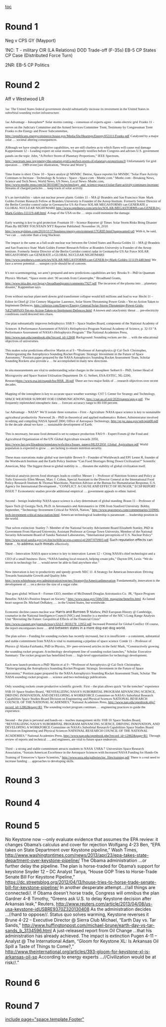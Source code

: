 [[toc]]
=Round 1= 
Neg v CPS GY (Mayport)

1NC:
T - military
CIR (LA Relations)
DOD Trade-off (F-35s)
EB-5 CP
States CP
Case (Distributed Force Turn)

2NR:
EB-5 CP
Politics
=Round 2= 
Aff v Westwood LR

<span style="font-family: 'Times New Roman',serif; font-size: 8pt;">1ac</span>
<span style="color: #222222; font-family: 'Times New Roman',serif; font-size: 8pt;">The United States federal government should substantially increase its investment in the United States in suborbital sounding rocket infrastructure.</span>

<span style="font-family: 'Times New Roman',serif; font-size: 8pt;">1ac Advantage – Ionosphere*</span>
<span style="font-family: 'Times New Roman',serif; font-size: 8pt;">Solar storms coming – consensus of experts agree – tanks electric grid</span>
<span style="font-family: 'Times New Roman',serif; font-size: 8pt;">Franks 11 - serves on the Judiciary Committee and the Armed Services Committee</span>
<span style="font-family: 'Times New Roman',serif; font-size: 8pt;">Trent, Testimony by Congressman Trent Franks to the Energy and Power Subcommittee, http://republicans.energycommerce.house.gov/Media/file/Hearings/Energy/053111/Franks.pdf</span>
<span style="font-family: 'Times New Roman',serif; font-size: 8pt;">Catalyzed by a major solar … societal altering consequences.</span>

<span style="font-family: 'Times New Roman',serif; font-size: 8pt;">Although we have simple predictive capabilities, we are still clueless as to which flares will cause real damage</span>
<span style="font-family: 'Times New Roman',serif; font-size: 8pt;">Kappenmann 12 – Leading expert on solar storms, frequently testifies before Congress and advises U.S. government panels on the topic</span>
<span style="font-family: 'Times New Roman',serif; font-size: 8pt;">John, “A Perfect Storm of Planetary Proportions,” IEEE Spectrum, http://spectrum.ieee.org/energy/the-smarter-grid/a-perfect-storm-of-planetary-proportions/0</span>
<span style="font-family: 'Times New Roman',serif; font-size: 8pt;">Unfortunately for grid operators … 1989 event [see illustration, "Worse and Worst"].</span>

<span style="font-family: 'Times New Roman',serif; font-size: 8pt;">Time frame is short</span>
<span style="font-family: 'Times New Roman',serif; font-size: 8pt;">Chow 10 – Space analyst @ MSNBC</span>
<span style="font-family: 'Times New Roman',serif; font-size: 8pt;">Denise, Space reporter for MSNBC "Solar Flare Activity Continues to Increase - Technology & Science - Space - Space.com - Msnbc.com." Msnbc.com - Breaking News, Science and Tech News, World News, US News, Local News- Msnbc.com, http://www.msnbc.msn.com/id/38310467/ns/technology_and_science-space/t/solar-flare-activity-continues-increase/</span>
<span style="font-family: 'Times New Roman',serif; font-size: 8pt;">Streams of charged particles … keep track of solar activity.</span>

<span style="font-family: 'Times New Roman',serif; font-size: 8pt;">It’s an inevitability – takes out nuclear power plants</span>
<span style="font-family: 'Times New Roman',serif; font-size: 8pt;">Goldes 11 – MA @ Brandeis and San Francisco State</span>
<span style="font-family: 'Times New Roman',serif; font-size: 8pt;">Mark Goldes Former Research Fellow at Brandeis University is Founder of the Aesop Institute. Formerly Senior Director of the Berlin Corridor control radar in Germanyfor US Air Force SOLAR MEGASTORMS can GENERATE a GLOBAL NUCLEAR NIGHTMARE </span><span style="color: windowtext; font-family: 'Times New Roman',serif; font-size: 8pt; text-decoration: none;">[[http://www.opednews.com/articles/SOLAR-MEGASTORMS-can-GENER-by-Mark-Goldes-111119-448.html]]</span>
<span style="font-family: 'Times New Roman',serif; font-size: 8pt;">A map of the USA on the … steps could minimize the damage.</span>

<span style="font-family: 'Times New Roman',serif; font-size: 8pt;">Early warning is key to grid protection</span>
<span style="font-family: 'Times New Roman',serif; font-size: 8pt;">Fountain 10 – Science Reporter @ Times</span>
<span style="font-family: 'Times New Roman',serif; font-size: 8pt;">Solar Storm Risks Bring Disaster Plans By HENRY FOUNTAIN NYT Reporter Published: November 16, 2010 </span><span style="color: windowtext; font-family: 'Times New Roman',serif; font-size: 8pt; text-decoration: none;">[[http://www.nytimes.com/2010/11/17/business/energy-environment/17GRID.html?pagewanted=all]]</span>
<span style="font-family: 'Times New Roman',serif; font-size: 8pt;">With it, he said, “we can … outcome than a long blackout.</span>


<span style="font-family: 'Times New Roman',serif; font-size: 8pt;">The impact is the same as a full-scale nuclear war between the United States and Russia </span>
<span style="font-family: 'Times New Roman',serif; font-size: 8pt;">Goldes 11 – MA @ Brandeis and San Francisco State</span>
<span style="font-family: 'Times New Roman',serif; font-size: 8pt;">Mark Goldes Former Research Fellow at Brandeis University is Founder of the Aesop Institute. Formerly Senior Director of the Berlin Corridor control radar in Germanyfor US Air Force SOLAR MEGASTORMS can GENERATE a GLOBAL NUCLEAR NIGHTMARE </span><span style="color: windowtext; font-family: 'Times New Roman',serif; font-size: 8pt; text-decoration: none;">[[http://www.opednews.com/articles/SOLAR-MEGASTORMS-can-GENER-by-Mark-Goldes-111119-448.html]]</span>
<span style="font-family: 'Times New Roman',serif; font-size: 8pt;">We face a severe potential … sunspot cycle should be of concern.</span>


<span style="font-family: 'Times New Roman',serif; font-size: 8pt;">It’s not scaremongering, we aren’t prepared and new predictions capabilities are key</span>
<span style="font-family: 'Times New Roman',serif; font-size: 8pt;">Brooks 9 – PhD in Quantum Physics</span>
<span style="font-family: 'Times New Roman',serif; font-size: 8pt;">Michael, “Space storm alert: 90 seconds from Catastrophe,” Broadband Grants, http://www.ntia.doc.gov/legacy/broadbandgrants/comments/7927.pdf</span>
<span style="font-family: 'Times New Roman',serif; font-size: 8pt;">The incursion of the plasma into …planetary disaster," Kappenman says.</span>

<span style="font-family: 'Times New Roman',serif; font-size: 8pt;">Even without nuclear plant melt downs grid transformer collapse would kill millions and lead to war</span>
<span style="font-family: 'Times New Roman',serif; font-size: 8pt;">Hecht 11 – Editor in Chief @ 21st Century Magazine</span>
<span style="font-family: 'Times New Roman',serif; font-size: 8pt;">Laurence, Solar Storm Threatening Power Grids – Yet no Action Taken to Implement Defences, </span><span style="color: windowtext; font-family: 'Times New Roman',serif; font-size: 8pt; text-decoration: none;">[[http://oilprice.com/Energy/Energy-General/Solar-Storm-Threatening-Power-Grids-%E2%80%93-Yet-no-Action-Taken-to-Implement-Defences.html]]</span>
<span style="font-family: 'Times New Roman',serif; font-size: 8pt;">A known and cataclysmic threat … pre-electricity conditions could descend into chaos.</span>

<span style="font-family: 'Times New Roman',serif; font-size: 8pt;">The plan substantially improves heliophsyics</span>
<span style="font-family: 'Times New Roman',serif; font-size: 8pt;">SSB 9 – Space Studies Board, component of the National Academy of Sciences</span>
<span style="font-family: 'Times New Roman',serif; font-size: 8pt;">A Performance Assessment of NASA's Heliophysics Program National Academy of Science, p. 32-33 "A Performance Assessment of NASA's Heliophysics Program." The National Academies Press, http://www.nap.edu/openbook.php?record_id=12608</span>
<span style="font-family: 'Times New Roman',serif; font-size: 8pt;">Background: Sounding rockets are the … with the educational objectives of universities.</span>

<span style="font-family: 'Times New Roman',serif; font-size: 8pt;">This makes solar predictions effective</span>
<span style="font-family: 'Times New Roman',serif; font-size: 8pt;">Martin et al 9 - *Professor of Astrophysics @ Cal-Tech</span>
<span style="font-family: 'Times New Roman',serif; font-size: 8pt;">Christopher, “Reinvigorating the Astrophysics Sounding Rocket Program: Strategic Investment in the Future of Space Astronomy,” Position paper prepared by the NASA Astrophysics Sounding Rocket Assessment Team, Scholar</span>
<span style="font-family: 'Times New Roman',serif; font-size: 8pt;">Sounding Rockets also provide a … be accomplished in many new directions.</span>

<span style="font-family: 'Times New Roman',serif; font-size: 8pt;">In situ measurements are vital to understanding solar charges in the ionosphere</span>
<span style="font-family: 'Times New Roman',serif; font-size: 8pt;">Seibert 6 – PhD, former Head of Microgravity and Space Station Utilisation Department</span>
<span style="font-family: 'Times New Roman',serif; font-size: 8pt;">Dr. G. Seibert, ESA-ESTEC, NL-2200, Research</span><span style="color: windowtext; font-family: 'Times New Roman',serif; font-size: 8pt; text-decoration: none;">[[http://www.esa.int/esapub/hsr/HSR_38.pdf]]</span>
<span style="font-family: 'Times New Roman',serif; font-size: 8pt;">There are two major ﬁelds of …research objectives over recent decades.</span>

<span style="font-family: 'Times New Roman',serif; font-size: 8pt;">Mapping of the ionosphere is key to accurate space weather warnings</span>
<span style="font-family: 'Times New Roman',serif; font-size: 8pt;">CST 5</span>
<span style="font-family: 'Times New Roman',serif; font-size: 8pt;">Center for Strategy and Technology, SPACE WEATHER SUPPORT FOR COMMUNICATIONS, http://csat.au.af.mil/2020/papers/app-g.pdf.</span>
<span style="font-family: 'Times New Roman',serif; font-size: 8pt;">The frequently replenished ionospheric data … forecast accuracy range to 80-100 percent.</span>

<span style="font-family: 'Times New Roman',serif; font-size: 8pt;"> 1ac Advantage – NASA*</span>
<span style="font-family: 'Times New Roman',serif; font-size: 8pt;">We’ll isolate three scenarios – </span>
<span style="font-family: 'Times New Roman',serif; font-size: 8pt;">First – Agriculture</span>
<span style="font-family: 'Times New Roman',serif; font-size: 8pt;">NASA space science is key to sustainable agricultural productivity</span>
<span style="font-family: 'Times New Roman',serif; font-size: 8pt;">Norwood 2k – PhD in theoretical and applied mathematics</span>
<span style="font-family: 'Times New Roman',serif; font-size: 8pt;">Robert, Administrator involved in editing and compiling NASA Spinoff 2000, Office of Aerospace Technology, http://er.jsc.nasa.gov/seh/spin00.pdf</span>
<span style="font-family: 'Times New Roman',serif; font-size: 8pt;">In the decade ahead we have … sustainable development of Earth.</span>

<span style="font-family: 'Times New Roman',serif; font-size: 8pt;">This is necessary, because food demand is set to outpace production</span>
<span style="font-family: 'Times New Roman',serif; font-size: 8pt;">FAO 9 – Expert Forum @ the Food and Agricultural Organization of the UN</span>
<span style="font-family: 'Times New Roman',serif; font-size: 8pt;">Global Agriculture towards 2050, http://www.fao.org/fileadmin/templates/wsfs/docs/Issues_papers/HLEF2050_Global_Agriculture.pdf</span>
<span style="font-family: 'Times New Roman',serif; font-size: 8pt;">World population is expected to grow … are lacking to ensure nutrition security.</span>

<span style="font-family: 'Times New Roman',serif; font-size: 8pt;">These mass starvations make global war inevitable</span>
<span style="font-family: 'Times New Roman',serif; font-size: 8pt;">Brown 9 – Founder of Worldwatch and EPI</span>
<span style="font-family: 'Times New Roman',serif; font-size: 8pt;">Lester R, founder of the Worldwatch Institute and the Earth Policy Institute “Can Food Shortages Bring Down Civilization?” Scientific American, May</span>
<span style="font-family: 'Times New Roman',serif; font-size: 8pt;">The biggest threat to global stability is … threaten the stability of global civilization itself.</span>

<span style="font-family: 'Times New Roman',serif; font-size: 8pt;">Statistical analysis proves food shortages leads to conflict</span>
<span style="font-family: 'Times New Roman',serif; font-size: 8pt;">Messer 1 – Professor of Nutrition Science and Policy at Tufts University </span>
<span style="font-family: 'Times New Roman',serif; font-size: 8pt;">Ellen Messer, Marc J. Cohen, Special Assistant to the Director General at the International Food Policy Research Institute & Thomas Marchione, Nutrition Advisor at the Bureau for Humanitarian Response, U.S. Agency for International Development , “CONFLICT: A CAUSE AND EFFECT OF HUNGER,” ECSP REPORT · ISSUE 7</span>
<span style="font-family: 'Times New Roman',serif; font-size: 8pt;">Econometric studies provide additional empirical … government appeals to ethnic hatred.</span>


<span style="font-family: 'Times New Roman',serif; font-size: 8pt;">Second – benign leadership</span>
<span style="font-family: 'Times New Roman',serif; font-size: 8pt;">NASA space science is a key determinant of global standing</span>
<span style="font-family: 'Times New Roman',serif; font-size: 8pt;">Braun 11 – Professor of Space Tech @ Georgia Tech, Ph.D. in Aeronautics and Astronautics in 1996 from Stanford University</span>
<span style="font-family: 'Times New Roman',serif; font-size: 8pt;">Bobby, September, “Technology Investment Critical for NASA, Nation,” http://www.spacenews.com/commentaries/110906-tech-investment-critical-nasa-nation.html</span>
<span style="font-family: 'Times New Roman',serif; font-size: 8pt;">American technological leadership is paramount … leadership position in the world.</span>

<span style="font-family: 'Times New Roman',serif; font-size: 8pt;">That solves extinction</span>
<span style="font-family: 'Times New Roman',serif; font-size: 8pt;">Stanley 7- Member of the National Security Advisement Board </span>
<span style="font-family: 'Times New Roman',serif; font-size: 8pt;">Elizabeth Stanley, PhD in Government From Harvard University, Assistant Professor at George Town University, Member of the National Security Advisement Board of Sandia National Laboratories, “International perceptions of U.S. Nuclear Policy” </span><span style="color: windowtext; font-family: 'Times New Roman',serif; font-size: 8pt; text-decoration: none;">[[http://www.prod.sandia.gov/cgi-bin/techlib/access-control.pl/2007/070903.pdf]]</span>
<span style="font-size: 8pt;">Such reputation effects can have … to address such threats </span><span style="font-family: 'Times New Roman',serif; font-size: 8pt;">effectively.</span>


<span style="font-family: 'Times New Roman',serif; font-size: 8pt;">Third – Innovation</span>
<span style="font-family: 'Times New Roman',serif; font-size: 8pt;">NASA space science is key to innovation</span>
<span style="font-family: 'Times New Roman',serif; font-size: 8pt;">Larsen 12 – Citing NASA’s chief technologist and a CEO of a small business</span>
<span style="font-family: 'Times New Roman',serif; font-size: 8pt;">Dave, “NASA funding local research, helping create jobs,” Dayton DN, Lexis</span>
<span style="font-family: 'Times New Roman',serif; font-size: 8pt;">“We do invest in technology for … would never be able to find anywhere else.”</span>

<span style="font-family: 'Times New Roman',serif; font-size: 8pt;">New innovation is key to productivity and speedy growth</span>
<span style="font-family: 'Times New Roman',serif; font-size: 8pt;">NEC 11</span>
<span style="font-family: 'Times New Roman',serif; font-size: 8pt;">A Strategy for American Innovation: Driving Towards Sustainable Growth and Quality Jobs</span>
<span style="font-family: 'Times New Roman',serif; font-size: 8pt;">http://www.whitehouse.gov/administration/eop/nec/StrategyforAmericanInnovation</span>
<span style="font-family: 'Times New Roman',serif; font-size: 8pt;">Fundamentally, innovation is the development of … on a device the size of a sugar cube.</span>

<span style="font-family: 'Times New Roman',serif; font-size: 8pt;">That goes global</span>
<span style="font-family: 'Times New Roman',serif; font-size: 8pt;">Wilson 8 – Former CEO, member of McDonnell Douglas Astronautics Co.</span>
<span style="font-family: 'Times New Roman',serif; font-size: 8pt;">JR, “Space Program Benefits: NASA’s Positive Impact on Society,” http://www.nasa.gov/50th/50th_magazine/benefits.html</span>
<span style="font-family: 'Times New Roman',serif; font-size: 8pt;">As famed heart surgeon Dr. Michael DeBakey, … in the United States, but worldwide.</span>

<span style="font-family: 'Times New Roman',serif; font-size: 8pt;">Economic decline causes nuclear war</span>
<span style="font-size: 8pt;">Harris and Burrows 9</span>
<span style="font-family: 'Times New Roman',serif; font-size: 8pt;">Mathew, PhD European History @ Cambridge, counselor in the National Intelligence Council (NIC) and Jennifer is a member of the NIC’s Long Range Analysis Unit “Revisiting the Future: Geopolitical Effects of the Financial Crisis” </span><span style="color: windowtext; font-family: 'Times New Roman',serif; font-size: 8pt; text-decoration: none;">[[http://www.ciaonet.org/journals/twq/v32i2/f_0016178_13952.pdf]]</span>
<span style="font-family: 'Times New Roman',serif; font-size: 8pt;">Increased Potential for Global Conflict</span>
<span style="font-family: 'Times New Roman',serif; font-size: 8pt;">Of course, the report encompasses more …</span><span style="font-size: 8pt;"> and between states in a more dog-eat-dog world.</span>


<span style="font-family: 'Times New Roman',serif; font-size: 8pt;">The plan solves – </span>
<span style="font-family: 'Times New Roman',serif; font-size: 8pt;">Funding for sounding rockets has recently increased, but it is insufficient – a consistent, substantial and stable commitment from NASA is vital to maintaining a pipeline of space science</span>
<span style="font-family: 'Times New Roman',serif; font-size: 8pt;">Conde 11 – Professor of Physics @ Alaska-Fairbanks, PhD in Physics, 30+ peer-reviewed articles in the field</span>
<span style="font-family: 'Times New Roman',serif; font-size: 8pt;">Mark, “Constructively growing the sounding rocket program: A technology development line of sounding rocket launches,” Scholar</span>
<span style="font-family: 'Times New Roman',serif; font-size: 8pt;">Executive Summary: The rocket program has benefitted from … high-level opportunities for technology development.</span>

<span style="font-family: 'Times New Roman',serif; font-size: 8pt;">Each new launch produces a PhD</span>
<span style="font-family: 'Times New Roman',serif; font-size: 8pt;">Martin et al 9 - *Professor of Astrophysics @ Cal-Tech</span>
<span style="font-family: 'Times New Roman',serif; font-size: 8pt;">Christopher, “Reinvigorating the Astrophysics Sounding Rocket Program: Strategic Investment in the Future of Space Astronomy,” Position paper prepared by the NASA Astrophysics Sounding Rocket Assessment Team, Scholar</span>
<span style="font-family: 'Times New Roman',serif; font-size: 8pt;">The NASA sounding rocket program … science and two technology publications.</span>

<span style="font-family: 'Times New Roman',serif; font-size: 8pt;">Only sounding rockets create productive scientific growth:</span>
<span style="font-family: 'Times New Roman',serif; font-size: 8pt;">First – the plan allows quick “in the trenches” experience</span>
<span style="font-family: 'Times New Roman',serif; font-size: 8pt;">SSB 10</span>
<span style="font-family: 'Times New Roman',serif; font-size: 8pt;">Space Studies Board, “REVITALIZING NASA’S SUBORBITAL PROGRAM ADVANCING SCIENCE, DRIVING INNOVATION, AND DEVELOPING A WORKFORCE Committee on NASA’s Suborbital Research Capabilities Space Studies Board Division on Engineering and Physical Sciences NATIONAL RESEARCH COUNCIL OF THE NATIONAL ACADEMIES,” National Academies Press, http://www.nap.edu/openbook.php?record_id=12862&page=R1</span>
<span style="font-family: 'Times New Roman',serif; font-size: 8pt;">The sounding rocket program continues … engineering practices to guide the experience.</span>

<span style="font-family: 'Times New Roman',serif; font-size: 8pt;">Second – the plan is personal and hands-on – teaches management skills</span>
<span style="font-family: 'Times New Roman',serif; font-size: 8pt;">SSB 10</span>
<span style="font-family: 'Times New Roman',serif; font-size: 8pt;">Space Studies Board, “REVITALIZING NASA’S SUBORBITAL PROGRAM ADVANCING SCIENCE, DRIVING INNOVATION, AND DEVELOPING A WORKFORCE Committee on NASA’s Suborbital Research Capabilities Space Studies Board Division on Engineering and Physical Sciences NATIONAL RESEARCH COUNCIL OF THE NATIONAL ACADEMIES,” National Academies Press, http://www.nap.edu/openbook.php?record_id=12862&page=R1</span>
<span style="font-family: 'Times New Roman',serif; font-size: 8pt;">Through review of reports and technical …, and engineers, are vital to future space endeavors.</span>

<span style="font-family: 'Times New Roman',serif; font-size: 8pt;">Third – a strong and stable commitment attracts students to NASA</span>
<span style="font-family: 'Times New Roman',serif; font-size: 8pt;">USRA 7</span>
<span style="font-family: 'Times New Roman',serif; font-size: 8pt;">Universities Space Research Association, “Sustain American Excellence in the Aerospace Sciences with Increased NASA Funding for Hands-On Training of Tomorrow’s Space Scientists,” http://www.usra.edu/galleries/ipc_files/training.pdf</span>
<span style="font-family: 'Times New Roman',serif; font-size: 8pt;">There is a real need to increase funding … approaches to developing skills.</span>
=Round 3= 

=Round 4= 

=Round 5= 
No Keystone now
--only evaluate evidence that assumes the EPA review: it changes Obama’s calculus and cover for rejection
<span class="StyleStyleBold12pt">Wolfgang 4-23</span>
Ben, “EPA takes on State Department over Keystone pipeline,” Wash Times, http://www.washingtontimes.com/news/2013/apr/23/epa-takes-state-department-over-keystone-pipeline/
<span style="font-size: 11pt;">The Obama administration …</span>or further delay <span style="font-size: 11pt;">the pipeline</span>.
The plan is horse-traded for Obama’s support for keystone
<span class="StyleStyleBold12pt">Snyder 12 </span>– DC Analyst
Tanya, “House GOP Tries to Horse-Trade Senate Bill For Keystone Pipeline,” https://dc.streetsblog.org/2012/04/13/house-tries-to-horse-trade-senate-bill-for-keystone-pipeline/
<span style="font-size: 11pt;">In a</span>nother <span style="font-size: 11pt;">desperate attempt…</span>//<span style="font-size: 11pt;">all things are connected</span>//.
If Obama doesn’t horse trade, Congress will omnibus the plan
<span class="StyleStyleBold12pt">Gardner 4-8</span>
Timothy, “Greens ask U.S. to delay Keystone decision after Arkansas leak,” Reuters, http://www.reuters.com/article/2013/04/08/us-usa-keystone-idUSBRE9370Z320130408
As the administration decides …//<span style="font-size: 11pt;">hard to oppose</span>//.
Status quo solves warming, Keystone reverses it
<span class="StyleStyleBold12pt">Brune 4-22</span> – Executive Director @ Sierra Club
Michael, “Earth Day vs. Tar Sands,” http://www.huffingtonpost.com/michael-brune/earth-day-vs-tar-sands_b_3134596.html
A just-released report from Oil Change …that his administration has already achieved.
The impact is extinction
<span class="StyleStyleBold12pt">Pugen 4-11 </span>– Analyst @ The International
Adam, “Gloom for Keystone XL: Is Arkansas Oil Spill a Taste of Things to Come?,” http://www.theinternational.org/articles/393-gloom-for-keystone-xl-is-arkansas-oil-sp
<span style="font-size: 11pt;">According to</span> energy <span style="font-size: 11pt;">experts</span> …//<span style="font-size: 11pt;">Civilization would be at risk</span>//<span style="font-size: 11pt;">.”</span>
=Round 6= 

=Round 7= 

[[include page="space.template.Footer"]]